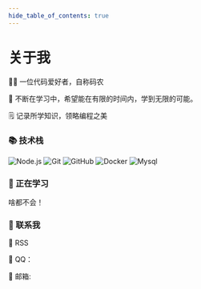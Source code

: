 ```yaml
---
hide_table_of_contents: true
---
```



# 关于我

👨‍💻 一位代码爱好者，自称码农

🌱 不断在学习中，希望能在有限的时间内，学到无限的可能。

🗒️ 记录所学知识，领略编程之美

### 📚 技术栈
![Node.js](https://img.shields.io/badge/-Node-333333?style=flat&logo=node.js)
![Git](https://img.shields.io/badge/-Git-333333?style=flat-square&logo=git)
![GitHub](https://img.shields.io/badge/-GitHub-333333?style=flat-square&logo=github)
![Docker](https://img.shields.io/badge/-Docker-333333?style=flat&logo=docker)
![Mysql](https://img.shields.io/badge/-Mysql-333333?style=flat&logo=mysql)

### 🔭 正在学习

啥都不会！

### 💬 联系我

📢 RSS

🐧 QQ：

📮 邮箱: 